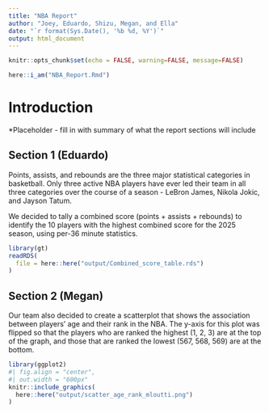 ```yaml
---
title: "NBA Report"
author: "Joey, Eduardo, Shizu, Megan, and Ella"
date: "`r format(Sys.Date(), '%b %d, %Y')`"
output: html_document
---
```


```r

knitr::opts_chunk$set(echo = FALSE, warning=FALSE, message=FALSE)
```

```r

here::i_am("NBA_Report.Rmd")
```

# Introduction

*Placeholder - fill in with summary of what the report sections will include 



## Section 1 (Eduardo)

Points, assists, and rebounds are the three major statistical categories in basketball. Only three active NBA players have ever led their team in all three categories over the course of a season - LeBron James, Nikola Jokic, and Jayson Tatum.

We decided to tally a combined score (points + assists + rebounds) to identify the 10 players with the highest combined score for the 2025 season, using per-36 minute statistics. 

```r

library(gt)
readRDS(
  file = here::here("output/Combined_score_table.rds")
)

```

## Section 2 (Megan)

Our team also decided to create a scatterplot that shows the association between players' age and their rank in the NBA. The y-axis for this plot was flipped so that the players who are ranked the highest (1, 2, 3) are at the top of the graph, and those that are ranked the lowest (567, 568, 569) are at the bottom.

```r

library(ggplot2)
#| fig.align = "center",
#| out.width = "600px"
knitr::include_graphics(
  here::here("output/scatter_age_rank_mloutti.png")
)

```
